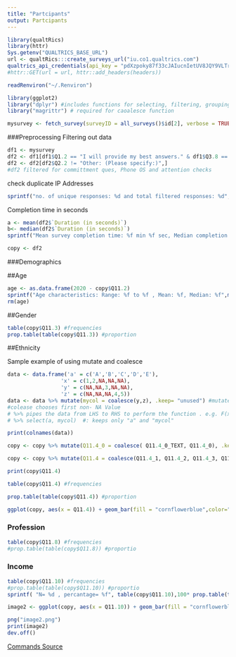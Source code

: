 ```yaml
---
title: "Partcipants"
output: Partcipants
---
```



```r
library(qualtRics)
library(httr)
Sys.getenv("QUALTRICS_BASE_URL")
url <- qualtRics:::create_surveys_url("iu.co1.qualtrics.com")
qualtrics_api_credentials(api_key = "pdXzpoky87f33cJAIucnIetUV8JQY9VLTrNevWZC", base_url = "iu.co1.qualtrics.com",overwrite  = TRUE, install = TRUE)
#httr::GET(url = url, httr::add_headers(headers))

```
```r
readRenviron("~/.Renviron")
```

```r
library(ggplot2)
library("dplyr") #includes functions for selecting, filtering, grouping, and arranging data like mutate
library("magrittr") # required for caoalesce function
```

```r
mysurvey <- fetch_survey(surveyID = all_surveys()$id[2], verbose = TRUE)
```

###Preprocessing
Filtering out data
```r
df1 <- mysurvey
df2 <- df1[df1$Q1.2 == "I will provide my best answers." & df1$Q3.8 == "Translate" & df1$Q5.1_5 == "Somewhat agree" , ] 
df2 <- df2[df2$Q2.2 != "Other: (Please specify:)",]
#df2 filtered for committment ques, Phone OS and attention checks
```

check duplicate IP Addresses
```r
sprintf("no. of unique responses: %d and total filtered responses: %d", length(unique(df2$IPAddress)) ,nrow(df2) )
```

Completion time in seconds
```r
a <- mean(df2$`Duration (in seconds)`)
b<- median(df2$`Duration (in seconds)`)
sprintf("Mean survey completion time: %f min %f sec, Median completion time: %f min %f sec", a/60, a %% 60, b/60, b%%60  )
```

```r
copy <- df2
```

###Demographics

##Age
```r
age <- as.data.frame(2020 - copy$Q11.2)
sprintf("Age characteristics: Range: %f to %f , Mean: %f, Median: %f",min(age$`2020 - copy$Q11.2`, na.rm = TRUE), max(age$`2020 - copy$Q11.2`, na.rm = TRUE), mean(age$`2020 - copy$Q11.2`, na.rm = TRUE), median(age$`2020 - copy$Q11.2`, na.rm = TRUE))
rm(age)
```

##Gender
```r
table(copy$Q11.3) #frequencies
prop.table(table(copy$Q11.3)) #proportion
```


##Ethnicity

Sample example of using mutate and coalesce
```r
data <- data.frame('a' = c('A','B','C','D','E'),
                 'x' = c(1,2,NA,NA,NA),
                 'y' = c(NA,NA,3,NA,NA),
                 'z' = c(NA,NA,NA,4,5))
data <- data %>% mutate(mycol = coalesce(y,z), .keep= "unused") #mutate adds mycol to data
#colease chooses first non- NA Value
# %>% pipes the data from LHS to RHS to perform the function . e.g. F(x) ~~ x %>% F
# %>% select(a, mycol)  #: keeps only "a" and "mycol"
```
```r
print(colnames(data))
```

```r
copy <- copy %>% mutate(Q11.4_0 = coalesce( Q11.4_0_TEXT, Q11.4_0), .keep= "unused")
```

```r
copy <- copy %>% mutate(Q11.4 = coalesce(Q11.4_1, Q11.4_2, Q11.4_3, Q11.4_4, Q11.4_5, Q11.4_6, Q11.4_0, Q11.4_8), .keep="unused")
```

```r
print(copy$Q11.4)
```
```r
table(copy$Q11.4) #frequencies
```

```r
prop.table(table(copy$Q11.4)) #proportion
```
```r
ggplot(copy, aes(x = Q11.4)) + geom_bar(fill = "cornflowerblue",color="black") +  labs(x = "No. of negative experiences",  y = "Participants count", title = "Negative Experience Occurence Analysis")
```

### Profession
```r
table(copy$Q11.8) #frequencies
#prop.table(table(copy$Q11.8)) #proportio
```

### Income
```r
table(copy$Q11.10) #frequencies
#prop.table(table(copy$Q11.10)) #proportio
sprintf( "N= %d , percantage= %f", table(copy$Q11.10),100* prop.table(table(copy$Q11.10))  )
```


```r
image2 <- ggplot(copy, aes(x = Q11.10)) + geom_bar(fill = "cornflowerblue",color="black") + labs(x = "Income brackets",  y = "Participants count", title = "Income Distribution") + theme(axis.text.x = element_text(face = "bold", color = "#993333", size = 12, angle = 90))

png("image2.png")
print(image2)
dev.off()

```



[Commands Source](https://uc-r.github.io/descriptives_categorical#frequencies)